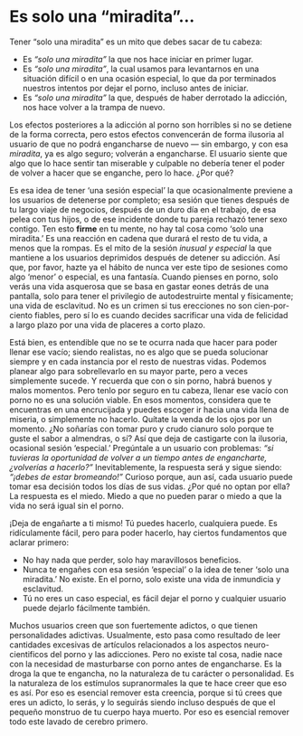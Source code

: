 # Es solo una "miradita"... {#es-solo-una-miradita}

Tener "solo una miradita" es un mito que debes sacar de tu cabeza:

* Es _"solo una miradita"_ la que nos hace iniciar en primer lugar.
* Es _"solo una miradita"_, la cual usamos para levantarnos en una situación difícil o en una ocasión especial, lo que da por terminados nuestros intentos por dejar el porno, incluso antes de iniciar. 
* Es _"solo una miradita"_ la que, después de haber derrotado la adicción, nos hace volver a la trampa de nuevo.

Los efectos posteriores a la adicción al porno son horribles si no se detiene de la forma correcta, pero estos efectos convencerán de forma ilusoria al usuario de que no podrá engancharse de nuevo — sin embargo, y con esa _miradita_, ya es algo seguro; volverán a engancharse. El usuario siente que algo que lo hace sentir tan miserable y culpable no debería tener el poder de volver a hacer que se enganche, pero lo hace. ¿Por qué?

Es esa idea de tener 'una sesión especial' la que ocasionalmente previene a los usuarios de detenerse por completo; esa sesión que tienes después de tu largo viaje de negocios, después de un duro día en el trabajo, de esa pelea con tus hijos, o de ese incidente donde tu pareja rechazó tener sexo contigo. Ten esto **firme** en tu mente, no hay tal cosa como 'solo una miradita.' Es una reacción en cadena que durará el resto de tu vida, a menos que la rompas. Es el mito de la sesión _inusual y especial_ la que mantiene a los usuarios deprimidos después de detener su adicción. Así que, por favor, hazte ya el hábito de nunca ver este tipo de sesiones como algo 'menor' o especial, es una fantasía. Cuando pienses en porno, solo verás una vida asquerosa que se basa en gastar eones detrás de una pantalla, solo para tener el privilegio de autodestruirte mental y físicamente; una vida de esclavitud. No es un crimen si tus erecciones no son cien-por-ciento fiables, pero sí lo es cuando decides sacrificar una vida de felicidad a largo plazo por una vida de placeres a corto plazo. 

Está bien, es entendible que no se te ocurra nada que hacer para poder llenar ese vacío; siendo realistas, no es algo que se pueda solucionar siempre y en cada instancia por el resto de nuestras vidas. Podemos planear algo para sobrellevarlo en su mayor parte, pero a veces simplemente sucede. Y recuerda que con o sin porno, habrá buenos y malos momentos. Pero tenlo por seguro en tu cabeza, llenar ese vacío con porno no es una solución viable. En esos momentos, considera que te encuentras en una encrucijada y puedes escoger ir hacia una vida llena de miseria, o simplemente no hacerlo. Quítate la venda de los ojos por un momento. ¿No soñarías con tomar puro y crudo cianuro solo porque te guste el sabor a almendras, o sí? Así que deja de castigarte con la ilusoria, ocasional sesión 'especial.' Pregúntale a un usuario con problemas: _"si tuvieras la oportunidad de volver a un tiempo antes de engancharte, ¿volverías a hacerlo?"_ Inevitablemente, la respuesta será y sigue siendo: _"¡debes de estar bromeando!"_ Curioso porque, aun así, cada usuario puede tomar esa decisión todos los días de sus vidas. ¿Por qué no optan por ella? La respuesta es el miedo. Miedo a que no pueden parar o miedo a que la vida no será igual sin el porno. 

¡Deja de engañarte a ti mismo! Tú puedes hacerlo, cualquiera puede. Es ridículamente fácil, pero para poder hacerlo, hay ciertos fundamentos que aclarar primero: 

* No hay nada que perder, solo hay maravillosos beneficios.
* Nunca te engañes con esa sesión 'especial' o la idea de tener 'solo una miradita.' No existe. En el porno, solo existe una vida de inmundicia y esclavitud. 
* Tú no eres un caso especial, es fácil dejar el porno y cualquier usuario puede dejarlo fácilmente también.

Muchos usuarios creen que son fuertemente adictos, o que tienen personalidades adictivas. Usualmente, esto pasa como resultado de leer cantidades excesivas de artículos relacionados a los aspectos neuro-cientificos del porno y las adicciones. Pero no existe tal cosa, nadie nace con la necesidad de masturbarse con porno antes de engancharse. Es la droga la que te engancha, no la naturaleza de tu carácter o personalidad. Es la naturaleza de los estímulos supranormales la que te hace creer que eso es así. Por eso es esencial remover esta creencia, porque si tú crees que eres un adicto, lo serás, y lo seguirás siendo incluso después de que el pequeño monstruo de tu cuerpo haya muerto. Por eso es esencial remover todo este lavado de cerebro primero. 
